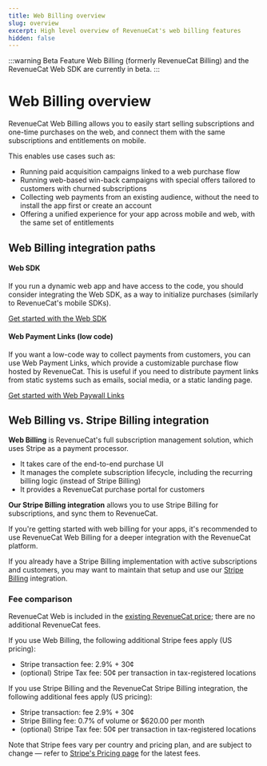 ```yaml
---
title: Web Billing overview
slug: overview
excerpt: High level overview of RevenueCat's web billing features
hidden: false
---
```


:::warning Beta Feature
Web Billing (formerly RevenueCat Billing) and the RevenueCat Web SDK are currently in beta.
:::

# Web Billing overview

RevenueCat Web Billing allows you to easily start selling subscriptions and one-time purchases on the web, and connect them with the same subscriptions and entitlements on mobile.

This enables use cases such as:

- Running paid acquisition campaigns linked to a web purchase flow
- Running web-based win-back campaigns with special offers tailored to customers with churned subscriptions
- Collecting web payments from an existing audience, without the need to install the app first or create an account
- Offering a unified experience for your app across mobile and web, with the same set of entitlements

## Web Billing integration paths

#### Web SDK

If you run a dynamic web app and have access to the code, you should consider integrating the Web SDK, as a way to initialize purchases (similarly to RevenueCat's mobile SDKs).

[Get started with the Web SDK](web-sdk)

#### Web Payment Links (low code)

If you want a low-code way to collect payments from customers, you can use Web Payment Links, which provide a customizable purchase flow hosted by RevenueCat. This is useful if you need to distribute payment links from static systems such as emails, social media, or a static landing page.

[Get started with Web Paywall Links](web-paywall-links)

## Web Billing vs. Stripe Billing integration

**Web Billing** is RevenueCat's full subscription management solution, which uses Stripe as a payment processor.

- It takes care of the end-to-end purchase UI
- It manages the complete subscription lifecycle, including the recurring billing logic (instead of Stripe Billing)
- It provides a RevenueCat purchase portal for customers

**Our Stripe Billing integration** allows you to use Stripe Billing for subscriptions, and sync them to RevenueCat.

If you're getting started with web billing for your apps, it's recommended to use RevenueCat Web Billing for a deeper integration with the RevenueCat platform.

If you already have a Stripe Billing implementation with active subscriptions and customers, you may want to maintain that setup and use our [Stripe Billing](/web/integrations/stripe) integration.

### Fee comparison

RevenueCat Web is included in the [existing RevenueCat price](https://www.revenuecat.com/pricing); there are no additional RevenueCat fees.

If you use Web Billing, the following additional Stripe fees apply (US pricing):

- Stripe transaction fee: 2.9% + 30¢
- (optional) Stripe Tax fee: 50¢ per transaction in tax-registered locations

If you use Stripe Billing and the RevenueCat Stripe Billing integration, the following additional fees apply (US pricing):

- Stripe transaction: fee 2.9% + 30¢
- Stripe Billing fee: 0.7% of volume or $620.00 per month
- (optional) Stripe Tax fee: 50¢ per transaction in tax-registered locations

Note that Stripe fees vary per country and pricing plan, and are subject to change — refer to [Stripe's Pricing page](https://stripe.com/pricing) for the latest fees.

